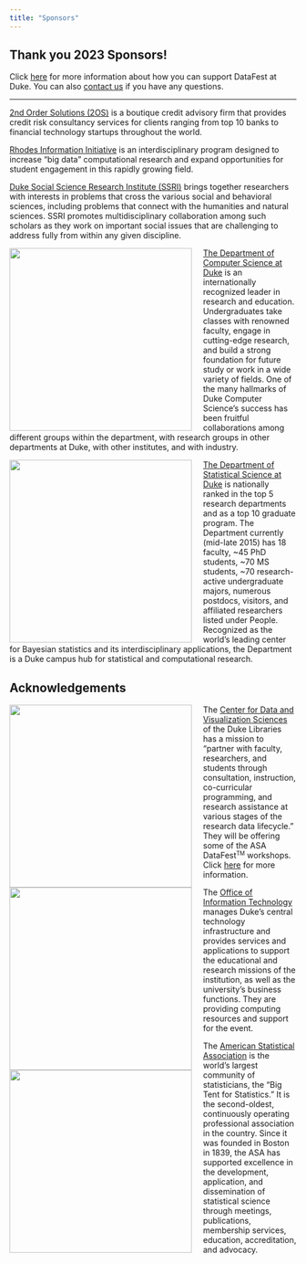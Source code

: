 ```yaml
---
title: "Sponsors"
---
```



## Thank you 2023 Sponsors!

Click [here](/sponsorship.html) for more information about how you can support DataFest at Duke. You can also [contact us](mailto:alexander.fisher@duke.edu) if you have any questions.

-----

[2nd Order Solutions (2OS)](https://2os.com/) is a boutique credit advisory firm that provides credit risk consultancy services for clients ranging from top 10 banks to financial technology startups throughout the world. 

[Rhodes Information Initiative](https://bigdata.duke.edu/) is an interdisciplinary program designed to increase "big data" computational research and expand opportunities for student engagement in this rapidly growing field.

[Duke Social Science Research Institute (SSRI)](https://ssri.duke.edu/) brings together researchers with interests in problems that cross the various social and behavioral sciences, including problems that connect with the humanities and natural sciences. SSRI promotes multidisciplinary collaboration among such scholars as they work on important social issues that are challenging to address fully from within any given discipline.


<img style="width:320px;float: left;padding-right:20px" src="/logos/duke-cs.png">

[The Department of Computer Science at Duke](https://www.cs.duke.edu/) is an internationally recognized leader in research and education. Undergraduates take classes with renowned faculty, engage in cutting-edge research, and build a strong foundation for future study or work in a wide variety of fields. One of the many hallmarks of Duke Computer Science's success has been fruitful collaborations among different groups within the department, with research groups in other departments at Duke, with other institutes, and with industry.
<!-- [Duke Center for Computational Thinking](https://computationalthinking.duke.edu/) works with partner programs and organizations across Duke to deliver learning opportunities that align with our vision of preparing all Duke students -- regardless of field of study -- for the digital twenty-first century. -->

<img style="width:320px;float: left;padding-right:20px" src="/logos/stat-sci-updated.png">

[The Department of Statistical Science at Duke](http://stat.duke.edu/) is nationally ranked in the top 5 research departments and as a top 10 graduate program. The Department currently (mid-late 2015) has 18 faculty, ~45 PhD students, ~70 MS students, ~70 research-active undergraduate majors, numerous postdocs, visitors, and affiliated researchers listed under People. Recognized as the world's leading center for Bayesian statistics and its interdisciplinary applications, the Department is a Duke campus hub for statistical and computational research.


## Acknowledgements

<img style="width:320px;float: left;padding-right:20px" src="/logos/duke-libraries.png">

The [Center for Data and Visualization Sciences](https://library.duke.edu/data/data-visualization) of the Duke Libraries has a mission to "partner with faculty, researchers, and students through consultation, instruction, co-curricular programming, and research assistance at various stages of the research data lifecycle." They will be offering some of the ASA DataFest<small><sup>TM</sup></small> workshops. Click [here](/workshops) for more information.

<img style="width:320px;float: left;padding-right:20px" src="/logos/duke-oit.png">

The [Office of Information Technology](https://oit.duke.edu/) manages Duke’s central technology infrastructure and provides services and applications to support the educational and research missions of the institution, as well as the university's business functions. They are providing computing resources and support for the event.

<img style="width:320px;float: left;padding-right:20px" src="/logos/asa.jpg">

The [American Statistical Association](http://amstat.org/) is the world's largest community of statisticians, the "Big Tent for Statistics." It is the second-oldest, continuously operating professional association in the country. Since it was founded in Boston in 1839, the ASA has supported excellence in the development, application, and dissemination of statistical science through meetings, publications, membership services, education, accreditation, and advocacy.
